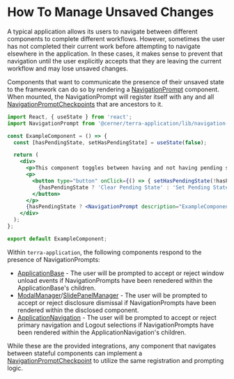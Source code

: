 # How To Manage Unsaved Changes

A typical application allows its users to navigate between different components to complete different workflows. However, sometimes the user has not completed their current work before attempting to navigate elsewhere in the application. In these cases, it makes sense to prevent that navigation until the user explicitly accepts that they are leaving the current workflow and may lose unsaved changes.

Components that want to communicate the presence of their unsaved state to the framework can do so by rendering a [NavigationPrompt](/application/cerner-terra-application/components/navigation-prompt) component. When mounted, the NavigationPrompt will register itself with any and all [NavigationPromptCheckpoints](/application/cerner-terra-application/components/navigation-prompt-checkpoint) that are ancestors to it.

```jsx
import React, { useState } from 'react';
import NavigationPrompt from '@cerner/terra-application/lib/navigation-prompt';

const ExampleComponent = () => {
  const [hasPendingState, setHasPendingState] = useState(false);

  return (
    <div>
      <p>This component toggles between having and not having pending state.</p>
      <p>
        <button type="button" onClick={() => { setHasPendingState(!hasPendingState); }}>
          {hasPendingState ? 'Clear Pending State' : 'Set Pending State'}
        </button>
      </p>
      {hasPendingState ? <NavigationPrompt description="ExampleComponent" /> : undefined}
    </div>
  );
};

export default ExampleComponent;
```

Within `terra-application`, the following components respond to the presence of NavigationPrompts:

* [ApplicationBase](/application/cerner-terra-application/components/application-base) - The user will be prompted to accept or reject window unload events if NavigationPrompts have been renedered within the ApplicationBase's children.
* [ModalManager](/application/cerner-terra-application/components/modal-manager)/[SlidePanelManager](/application/cerner-terra-application/components/slide-panel-manager) - The user will be prompted to accept or reject disclosure dismissal if NavigationPrompts have been rendered within the disclosed component.
* [ApplicationNavigation](/application/cerner-terra-application/components/application-navigation) - The user will be prompted to accept or reject primary navigation and Logout selections if NavigationPrompts have been rendered within the ApplicationNavigation's children.

While these are the provided integrations, any component that navigates between stateful components can implement a [NavigationPromptCheckpoint](/application/cerner-terra-application/components/navigation-prompt-checkpoint) to utilize the same registration and prompting logic.
